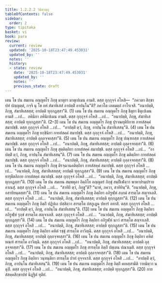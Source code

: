 ```yaml
---
title: 1.2.2.2 วินีตวตฺถุ
tableOfContents: false
sidebar:
  order: 2
type: tipitaka
basket: vi
book: para
review:
  current: review
  updated: '2025-10-18T23:47:49.453031'
  updated_by: ''
  notes: ''
  history:
  - state: review
    date: '2025-10-18T23:47:49.453031'
    updated_by: ''
    notes: ''
    previous_state: draft
---
```



<DynamicBreadcrumb />


<ReviewStatus review={frontmatter.review} showDetails={true} />

<HypothesisAnnotation frontmatter={frontmatter} />

<Division number="281" book="para" e="ch" v="1" p="184">

<Paragraph number="1113" book="para">
เตน โข ปน สมเยน อญฺญตโร ภิกฺขุ มาตุยา มาตุเปเมน อามสิ. ตสฺส กุกฺกุจฺจํ อโหสิ—  “ภควตา สิกฺขาปทํ ปญฺญตฺตํ, กจฺจิ นุ โข อหํ สํฆาทิเสสํ อาปตฺติํ อาปนฺโน”ติ? ภควโต เอตมตฺถํ อาโรเจสิ. “อนาปตฺติ, ภิกฺขุ, สํฆาทิเสสสฺส; อาปตฺติ ทุกฺกฏสฺสา”ติ. (1)
</Paragraph>

<Paragraph number="1114" book="para">
เตน โข ปน สมเยน อญฺญตโร ภิกฺขุ ธีตุยา ธีตุเปเมน อามสิ …เป…  ภคินิยา ภคินิเปเมน อามสิ. ตสฺส กุกฺกุจฺจํ อโหสิ …เป…  “อนาปตฺติ, ภิกฺขุ, สํฆาทิเสสสฺส; อาปตฺติ ทุกฺกฏสฺสา”ติ. (2–3)
</Paragraph>

<Paragraph number="1115" book="para">
เตน โข ปน สมเยน อญฺญตโร ภิกฺขุ ปุราณทุติยิกาย กายสํสคฺคํ สมาปชฺชิ. ตสฺส กุกฺกุจฺจํ อโหสิ …เป…  “อาปตฺติํ ตฺวํ, ภิกฺขุ, อาปนฺโน สํฆาทิเสสนฺ”ติ. (4)
</Paragraph>

<Paragraph number="1116" book="para">
เตน โข ปน สมเยน อญฺญตโร ภิกฺขุ ยกฺขินิยา กายสํสคฺคํ สมาปชฺชิ. ตสฺส กุกฺกุจฺจํ อโหสิ …เป…  “อนาปตฺติ, ภิกฺขุ, สํฆาทิเสสสฺส; อาปตฺติ ถุลฺลจฺจยสฺสา”ติ. (5)
</Paragraph>

<Paragraph number="1117" book="para">
เตน โข ปน สมเยน อญฺญตโร ภิกฺขุ ปณฺฑกสฺส กายสํสคฺคํ สมาปชฺชิ. ตสฺส กุกฺกุจฺจํ อโหสิ …เป…  “อนาปตฺติ, ภิกฺขุ, สํฆาทิเสสสฺส; อาปตฺติ ถุลฺลจฺจยสฺสา”ติ. (6)
</Paragraph>

<Paragraph number="1118" book="para">
เตน โข ปน สมเยน อญฺญตโร ภิกฺขุ สุตฺติตฺถิยา กายสํสคฺคํ สมาปชฺชิ. ตสฺส กุกฺกุจฺจํ อโหสิ …เป…  “อาปตฺติํ ตฺวํ, ภิกฺขุ, อาปนฺโน สํฆาทิเสสนฺ”ติ. (7)
</Paragraph>

<Paragraph number="1119" book="para">
เตน โข ปน สมเยน อญฺญตโร ภิกฺขุ มติตฺถิยา กายสํสคฺคํ สมาปชฺชิ. ตสฺส กุกฺกุจฺจํ อโหสิ …เป…  “อนาปตฺติ, ภิกฺขุ, สํฆาทิเสสสฺส; อาปตฺติ ถุลฺลจฺจยสฺสา”ติ. (8)
</Paragraph>

<Paragraph number="1120" book="para">
เตน โข ปน สมเยน อญฺญตโร ภิกฺขุ ติรจฺฉานคติตฺถิยา กายสํสคฺคํ สมาปชฺชิ. ตสฺส กุกฺกุจฺจํ อโหสิ …เป…  “อนาปตฺติ, ภิกฺขุ, สํฆาทิเสสสฺส; อาปตฺติ ทุกฺกฏสฺสา”ติ. (9)
</Paragraph>

<Paragraph number="1121" book="para">
เตน โข ปน สมเยน อญฺญตโร ภิกฺขุ ทารุธีตลิกาย กายสํสคฺคํ สมาปชฺชิ. ตสฺส กุกฺกุจฺจํ อโหสิ …เป…  “อนาปตฺติ, ภิกฺขุ, สํฆาทิเสสสฺส; อาปตฺติ ทุกฺกฏสฺสา”ติ. (10)
</Paragraph>

</Division>
<Division number="282" book="para" e="ch" v="1" p="185">

<Paragraph number="1122" book="para">
เตน โข ปน สมเยน สมฺพหุลา อิตฺถิโย อญฺญตรํ ภิกฺขุํ สมฺปีเฬตฺวา พาหาปรมฺปราย อาเนสุํ. ตสฺส กุกฺกุจฺจํ อโหสิ …เป…  “สาทิยิ ตฺวํ, ภิกฺขู”ติ? “นาหํ, ภควา, สาทิยินฺ”ติ. “อนาปตฺติ, ภิกฺขุ, อสาทิยนฺตสฺสา”ติ. (11)
</Paragraph>

<Paragraph number="1123" book="para">
เตน โข ปน สมเยน อญฺญตโร ภิกฺขุ อิตฺถิยา อภิรูฬฺหํ สงฺกมํ สารตฺโต สญฺจาเลสิ. ตสฺส กุกฺกุจฺจํ อโหสิ …เป…  “อนาปตฺติ, ภิกฺขุ, สํฆาทิเสสสฺส; อาปตฺติ ทุกฺกฏสฺสา”ติ. (12)
</Paragraph>

<Paragraph number="1124" book="para">
เตน โข ปน สมเยน อญฺญตโร ภิกฺขุ อิตฺถิํ ปฏิปเถ ปสฺสิตฺวา สารตฺโต อํสกูเฏน ปหารํ อทาสิ. ตสฺส กุกฺกุจฺจํ อโหสิ …เป…  “อาปตฺติํ ตฺวํ, ภิกฺขุ, อาปนฺโน สํฆาทิเสสนฺ”ติ. (13)
</Paragraph>

<Paragraph number="1125" book="para">
เตน โข ปน สมเยน อญฺญตโร ภิกฺขุ อิตฺถิยา อภิรูฬฺหํ รุกฺขํ สารตฺโต สญฺจาเลสิ. ตสฺส กุกฺกุจฺจํ อโหสิ …เป…  “อนาปตฺติ, ภิกฺขุ, สํฆาทิเสสสฺส; อาปตฺติ ทุกฺกฏสฺสา”ติ. (14)
</Paragraph>

<Paragraph number="1126" book="para">
เตน โข ปน สมเยน อญฺญตโร ภิกฺขุ อิตฺถิยา อภิรูฬฺหํ นาวํ สารตฺโต สญฺจาเลสิ. ตสฺส กุกฺกุจฺจํ อโหสิ …เป…  “อนาปตฺติ, ภิกฺขุ, สํฆาทิเสสสฺส; อาปตฺติ ทุกฺกฏสฺสา”ติ. (15)
</Paragraph>

<Paragraph number="1127" book="para">
เตน โข ปน สมเยน อญฺญตโร ภิกฺขุ อิตฺถิยา คหิตํ รชฺชุํ สารตฺโต อาวิญฺฉิ. ตสฺส กุกฺกุจฺจํ อโหสิ …เป…  “อนาปตฺติ, ภิกฺขุ, สํฆาทิเสสสฺส; อาปตฺติ ถุลฺลจฺจยสฺสา”ติ. (16)
</Paragraph>

<Paragraph number="1128" book="para">
เตน โข ปน สมเยน อญฺญตโร ภิกฺขุ อิตฺถิยา คหิตํ ทณฺฑํ สารตฺโต อาวิญฺฉิ. ตสฺส กุกฺกุจฺจํ อโหสิ …เป…  “อนาปตฺติ, ภิกฺขุ, สํฆาทิเสสสฺส; อาปตฺติ ถุลฺลจฺจยสฺสา”ติ. (17)
</Paragraph>

<Paragraph number="1129" book="para">
เตน โข ปน สมเยน อญฺญตโร ภิกฺขุ สารตฺโต อิตฺถิํ ปตฺเตน ปณาเมสิ. ตสฺส กุกฺกุจฺจํ อโหสิ …เป…  “อนาปตฺติ, ภิกฺขุ, สํฆาทิเสสสฺส; อาปตฺติ ถุลฺลจฺจยสฺสา”ติ. (18)
</Paragraph>

<Paragraph number="1130" book="para">
เตน โข ปน สมเยน อญฺญตโร ภิกฺขุ อิตฺถิยา วนฺทนฺติยา สารตฺโต ปาทํ อุจฺจาเรสิ. ตสฺส กุกฺกุจฺจํ อโหสิ …เป…  “อาปตฺติํ ตฺวํ, ภิกฺขุ, อาปนฺโน สํฆาทิเสสนฺ”ติ. (19)
</Paragraph>

<Paragraph number="1131" book="para">
เตน โข ปน สมเยน อญฺญตโร ภิกฺขุ อิตฺถิํ คเหสฺสามีติ วายมิตฺวา น ฉุปิ. ตสฺส กุกฺกุจฺจํ อโหสิ …เป…  “อนาปตฺติ, ภิกฺขุ, สํฆาทิเสสสฺส; อาปตฺติ ทุกฺกฏสฺสา”ติ. (20)

</Paragraph>
</Division>

<Paragraph number="1132" type="center" book="para">
กายสํสคฺคสิกฺขาปทํ นิฏฺฐิตํ ทุติยํ.
</Paragraph>